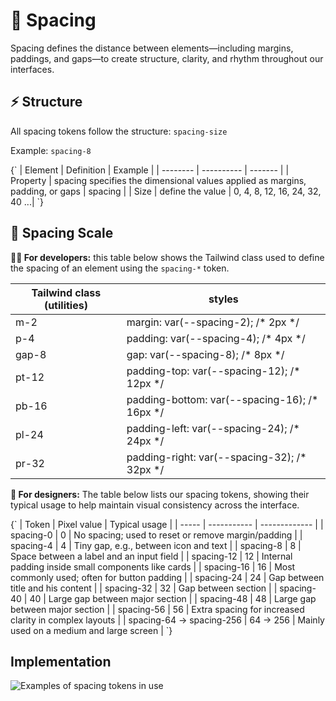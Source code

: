 
<Meta title="Foundations/Dimensions/Spacing" of={Spacing} />

# 📐 Spacing

Spacing defines the distance between elements—including margins, paddings, and gaps—to create structure, clarity, and rhythm throughout our interfaces.

## ⚡ Structure

All spacing tokens follow the structure: `spacing-size`

Example: `spacing-8`

<Markdown>
  {`
| Element  | Definition | Example |
| -------- | ---------- | ------- |
| Property | spacing specifies the dimensional values applied as margins, padding, or gaps | spacing |
| Size     | define the value | 0, 4, 8, 12, 16, 24, 32, 40 ...|
`}
</Markdown>

## 📏 Spacing Scale

<Canvas></Canvas>

**👨‍💻 For developers:** this table below shows the Tailwind class used to define
the spacing of an element using the `spacing-*` token.

<div className="my-24 overflow-hidden rounded-lg">
  <table className="w-full">
    <thead>
      <tr className="border-b border-muted bg-muted">
        <th className="font-medium text-on-accent p-12 text-left body-3">
          Tailwind class (utilities)
        </th>
        <th className="font-medium text-on-accent p-12 text-left body-3">
          styles
        </th>
      </tr>
    </thead>
    <tbody className="bg-canvas">
      <tr className="border-b border-muted">
        <td className="text-accent p-12 font-mono body-4">m-2</td>
        <td className="p-12 font-mono text-muted body-4">
          margin: var(--spacing-2); /* 2px */
        </td>
      </tr>
      <tr className="border-b border-muted">
        <td className="text-accent p-12 font-mono body-4">p-4</td>
        <td className="p-12 font-mono text-muted body-4">
          padding: var(--spacing-4); /* 4px */
        </td>
      </tr>
      <tr className="border-b border-muted">
        <td className="text-accent p-12 font-mono body-4">gap-8</td>
        <td className="p-12 font-mono text-muted body-4">
          gap: var(--spacing-8); /* 8px */
        </td>
      </tr>
      <tr className="border-b border-muted">
        <td className="text-accent p-12 font-mono body-4">pt-12</td>
        <td className="p-12 font-mono text-muted body-4">
          padding-top: var(--spacing-12); /* 12px */
        </td>
      </tr>
      <tr className="border-b border-muted">
        <td className="text-accent p-12 font-mono body-4">pb-16</td>
        <td className="p-12 font-mono text-muted body-4">
          padding-bottom: var(--spacing-16); /* 16px */
        </td>
      </tr>
      <tr className="border-b border-muted">
        <td className="text-accent p-12 font-mono body-4">pl-24</td>
        <td className="p-12 font-mono text-muted body-4">
          padding-left: var(--spacing-24); /* 24px */
        </td>
      </tr>
      <tr className="border-b border-muted">
        <td className="text-accent p-12 font-mono body-4">pr-32</td>
        <td className="p-12 font-mono text-muted body-4">
          padding-right: var(--spacing-32); /* 32px */
        </td>
      </tr>
    </tbody>

  </table>
</div>

**🎨 For designers:** The table below lists our spacing tokens, showing their typical usage to help maintain visual consistency across the interface.

<Markdown>
  {`
| Token | Pixel value | Typical usage |
| ----- | ----------- | ------------- |
| spacing-0 | 0 | No spacing; used to reset or remove margin/padding |
| spacing-4 | 4 | Tiny gap, e.g., between icon and text |
| spacing-8 | 8 | Space between a label and an input field |
| spacing-12 | 12 | Internal padding inside small components like cards |
| spacing-16 | 16 | Most commonly used; often for button padding |
| spacing-24 | 24 | Gap between title and his content |
| spacing-32 | 32 | Gap between section |
| spacing-40 | 40 | Large gap between major section |
| spacing-48 | 48 | Large gap between major section |
| spacing-56 | 56 | Extra spacing for increased clarity in complex layouts |
| spacing-64 → spacing-256 | 64 → 256 | Mainly used on a medium and large screen |
`}
</Markdown>

## Implementation

<img src={spacingExample} alt="Examples of spacing tokens in use" />
